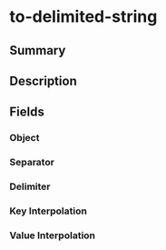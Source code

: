 
# to-delimited-string

## Summary

<Tooltip components={props.components} />

## Description

<Description components={props.components} />

## Fields

### Object

<Field0 components={props.components} />

### Separator

<Field1 components={props.components} />

### Delimiter

<Field2 components={props.components} />

### Key Interpolation

<Field3 components={props.components} />

### Value Interpolation

<Field4 components={props.components} />

